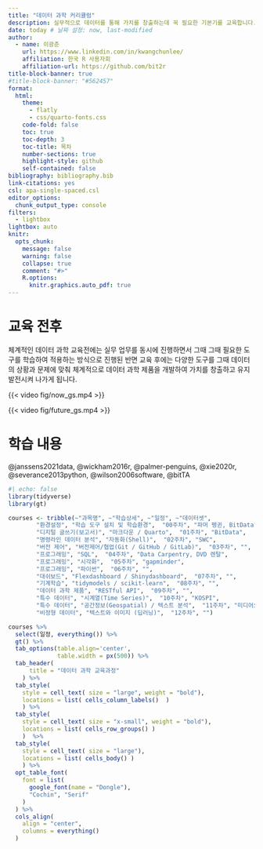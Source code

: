 ```yaml
---
title: "데이터 과학 커리큘럼"
description: 실무적으로 데이터를 통해 가치를 창출하는데 꼭 필요한 기본기를 교육합니다.
date: today # 날짜 설정: now, last-modified
author:
  - name: 이광춘
    url: https://www.linkedin.com/in/kwangchunlee/
    affiliation: 한국 R 사용자회
    affiliation-url: https://github.com/bit2r
title-block-banner: true
#title-block-banner: "#562457"
format:
  html:
    theme: 
      - flatly
      - css/quarto-fonts.css
    code-fold: false
    toc: true
    toc-depth: 3
    toc-title: 목차
    number-sections: true
    highlight-style: github    
    self-contained: false
bibliography: bibliography.bib
link-citations: yes
csl: apa-single-spaced.csl
editor_options: 
  chunk_output_type: console
filters:
  - lightbox
lightbox: auto  
knitr:
  opts_chunk: 
    message: false
    warning: false
    collapse: true
    comment: "#>" 
    R.options:
      knitr.graphics.auto_pdf: true  
---
```


# 교육 전후

체계적인 데이터 과학 교육전에는 실무 업무를 동시에 진행하면서 그때 그때 필요한
도구를 학습하여 적용하는 방식으로 진행된 반면 교육 후에는 다양한 도구를 그때 
데이터의 상황과 문제에 맞춰 체계적으로 데이터 과학 제품을 개발하여 
가치를 창출하고 유지발전시켜 나가게 됩니다.

::: {#before-after layout-ncol=2}

{{< video fig/now_gs.mp4 >}}

{{< video fig/future_gs.mp4 >}}

:::




# 학습 내용

[@janssens2021data, @wickham2016r, @palmer-penguins, @xie2020r, 
 @severance2013python, @wilson2006software, @bitTA]{.aside}


```r
#| echo: false
library(tidyverse)
library(gt)

courses <- tribble(~"과목명", ~"학습상세", ~"일정", ~"데이터셋",
        "환경설정", "학습 도구 설치 및 학습환경",  "00주차", "파머 펭귄, BitData",
        "디지털 글쓰기(보고서)", "마크다운 / Quarto",  "01주차", "BitData",
        "명령라인 데이터 분석", "자동화(Shell)",  "02주차", "SWC",
        "버전 제어", "버전제어/협업(Git / GitHub / GitLab)",  "03주차", "",
        "프로그래밍", "SQL",  "04주차", "Data Carpentry, DVD 렌탈",
        "프로그래밍", "시각화",  "05주차", "gapminder",
        "프로그래밍", "파이썬",  "06주차", "",
        "대쉬보드", "Flexdashboard / Shinydashboard",  "07주차", "",
        "기계학습", "tidymodels / scikit-learn",  "08주차", "",
        "데이터 과학 제품", "RESTful API",  "09주차", "",
        "특수 데이터", "시계열(Time Series)",  "10주차", "KOSPI",
        "특수 데이터", "공간정보(Geospatial) / 텍스트 분석",  "11주차", "미디어오늘",
        "비정형 데이터", "텍스트와 이미지 (딥러닝)",  "12주차", "")

courses %>% 
  select(일정, everything()) %>% 
  gt() %>% 
  tab_options(table.align='center',
              table.width = px(500)) %>% 
  tab_header(
      title = "데이터 과학 교육과정"
    ) %>% 
  tab_style( 
    style = cell_text( size = "large", weight = "bold"),
    locations = list( cells_column_labels()  )
    ) %>% 
  tab_style( 
    style = cell_text( size = "x-small", weight = "bold"),
    locations = list( cells_row_groups() )
    )  %>% 
  tab_style( 
    style = cell_text( size = "large"),
    locations = list( cells_body() )
    ) %>%
  opt_table_font(
    font = list(
      google_font(name = "Dongle"),
      "Cochin", "Serif"
    )
  ) %>% 
  cols_align(
    align = "center",
    columns = everything()
  )  

```




